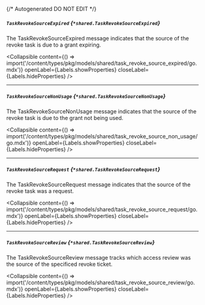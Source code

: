{/* Autogenerated DO NOT EDIT  */}

##### `TaskRevokeSourceExpired` *{`*shared.TaskRevokeSourceExpired`}*
The TaskRevokeSourceExpired message indicates that the source of the revoke task is due to a grant expiring.

<Collapsible content={() => import('/content/types/pkg/models/shared/task_revoke_source_expired/go.mdx')} openLabel={Labels.showProperties} closeLabel={Labels.hideProperties} />


---
##### `TaskRevokeSourceNonUsage` *{`*shared.TaskRevokeSourceNonUsage`}*
The TaskRevokeSourceNonUsage message indicates that the source of the revoke task is due to the grant not being used.

<Collapsible content={() => import('/content/types/pkg/models/shared/task_revoke_source_non_usage/go.mdx')} openLabel={Labels.showProperties} closeLabel={Labels.hideProperties} />


---
##### `TaskRevokeSourceRequest` *{`*shared.TaskRevokeSourceRequest`}*
The TaskRevokeSourceRequest message indicates that the source of the revoke task was a request.

<Collapsible content={() => import('/content/types/pkg/models/shared/task_revoke_source_request/go.mdx')} openLabel={Labels.showProperties} closeLabel={Labels.hideProperties} />


---
##### `TaskRevokeSourceReview` *{`*shared.TaskRevokeSourceReview`}*
The TaskRevokeSourceReview message tracks which access review was the source of the specificed revoke ticket.

<Collapsible content={() => import('/content/types/pkg/models/shared/task_revoke_source_review/go.mdx')} openLabel={Labels.showProperties} closeLabel={Labels.hideProperties} />



